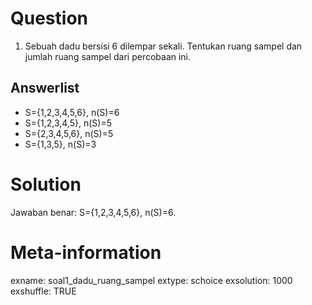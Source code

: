 Question
========
(1) Sebuah dadu bersisi 6 dilempar sekali. Tentukan ruang sampel dan jumlah ruang sampel dari percobaan ini.

Answerlist
----------
* S={1,2,3,4,5,6}, n(S)=6
* S={1,2,3,4,5}, n(S)=5
* S={2,3,4,5,6}, n(S)=5
* S={1,3,5}, n(S)=3

Solution
========
Jawaban benar: S={1,2,3,4,5,6}, n(S)=6.

Meta-information
================
exname: soal1_dadu_ruang_sampel
extype: schoice
exsolution: 1000
exshuffle: TRUE
